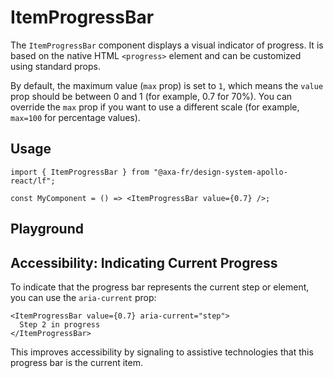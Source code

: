 
<Meta of={ItemProgressBarStories} />

# ItemProgressBar

The `ItemProgressBar` component displays a visual indicator of progress. It is based on the native HTML `<progress>` element and can be customized using standard props.

By default, the maximum value (`max` prop) is set to `1`, which means the `value` prop should be between 0 and 1 (for example, 0.7 for 70%).
You can override the `max` prop if you want to use a different scale (for example, `max=100` for percentage values).

## Usage

```tsx title="Example usage"
import { ItemProgressBar } from "@axa-fr/design-system-apollo-react/lf";

const MyComponent = () => <ItemProgressBar value={0.7} />;
```

## Playground

<Canvas of={ItemProgressBarStories.Playground} sourceState="shown" />

<Controls of={ItemProgressBarStories.Playground} />

## Accessibility: Indicating Current Progress

To indicate that the progress bar represents the current step or element, you can use the `aria-current` prop:

```tsx title="Current ItemProgressBar"
<ItemProgressBar value={0.7} aria-current="step">
  Step 2 in progress
</ItemProgressBar>
```

This improves accessibility by signaling to assistive technologies that this progress bar is the current item.
